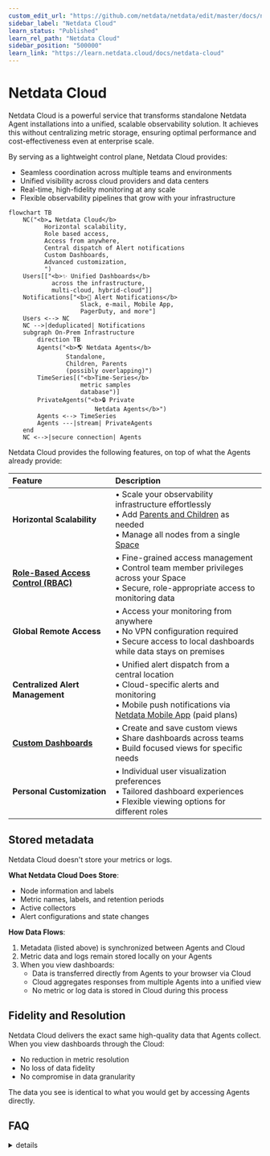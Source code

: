 ```yaml
---
custom_edit_url: "https://github.com/netdata/netdata/edit/master/docs/netdata-cloud/README.md"
sidebar_label: "Netdata Cloud"
learn_status: "Published"
learn_rel_path: "Netdata Cloud"
sidebar_position: "500000"
learn_link: "https://learn.netdata.cloud/docs/netdata-cloud"
---
```


# Netdata Cloud

Netdata Cloud is a powerful service that transforms standalone Netdata Agent installations into a unified, scalable observability solution. It achieves this without centralizing metric storage, ensuring optimal performance and cost-effectiveness even at enterprise scale.

By serving as a lightweight control plane, Netdata Cloud provides:

- Seamless coordination across multiple teams and environments
- Unified visibility across cloud providers and data centers
- Real-time, high-fidelity monitoring at any scale
- Flexible observability pipelines that grow with your infrastructure

```mermaid
flowchart TB
    NC("<b>☁️ Netdata Cloud</b>
          Horizontal scalability,
          Role based access,
          Access from anywhere,
          Central dispatch of Alert notifications
          Custom Dashboards,
          Advanced customization,
          ")
    Users[["<b>✨ Unified Dashboards</b>
            across the infrastructure,
            multi-cloud, hybrid-cloud"]]
    Notifications["<b>🔔 Alert Notifications</b>
                    Slack, e-mail, Mobile App,
                    PagerDuty, and more"]
    Users <--> NC
    NC -->|deduplicated| Notifications
    subgraph On-Prem Infrastructure
        direction TB
        Agents("<b>🌎 Netdata Agents</b>
                Standalone,
                Children, Parents
                (possibly overlapping)")
        TimeSeries[("<b>Time-Series</b>
                    metric samples
                    database")]
        PrivateAgents("<b>🔒 Private
                        Netdata Agents</b>")
        Agents <--> TimeSeries
        Agents ---|stream| PrivateAgents
    end
    NC <-->|secure connection| Agents
```

Netdata Cloud provides the following features, on top of what the Agents already provide:

| Feature                                                                                                                 | Description                                                                                                                                                                                                                                                                      |
|:------------------------------------------------------------------------------------------------------------------------|:---------------------------------------------------------------------------------------------------------------------------------------------------------------------------------------------------------------------------------------------------------------------------------|
| **Horizontal Scalability**                                                                                              | • Scale your observability infrastructure effortlessly<br/>• Add [Parents and Children](/docs/observability-centralization-points) as needed<br/>• Manage all nodes from a single [Space](/docs/netdata-cloud/spaces-and-rooms#spaces) |
| [**Role-Based Access Control (RBAC)**](/docs/netdata-cloud/authentication-&-authorization/role-based-access-model) | • Fine-grained access management<br/>• Control team member privileges across your Space<br/>• Secure, role-appropriate access to monitoring data                                                                                                                                 |
| **Global Remote Access**                                                                                                | • Access your monitoring from anywhere<br/>• No VPN configuration required<br/>• Secure access to local dashboards while data stays on premises                                                                                                                                  |
| **Centralized Alert Management**                                                                                        | • Unified alert dispatch from a central location<br/>• Cloud-specific alerts and monitoring<br/>• Mobile push notifications via [Netdata Mobile App](/docs/alerts-&-notifications/notifications/centralized-cloud-notifications/netdata-mobile-app) (paid plans)                                          |
| [**Custom Dashboards**](/docs/dashboards-and-charts/dashboards-tab)                                                  | • Create and save custom views<br/>• Share dashboards across teams<br/>• Build focused views for specific needs                                                                                                                                                                  |
| **Personal Customization**                                                                                              | • Individual user visualization preferences<br/>• Tailored dashboard experiences<br/>• Flexible viewing options for different roles                                                                                                                                              |

## Stored metadata

Netdata Cloud doesn't store your metrics or logs.

**What Netdata Cloud Does Store**:

- Node information and labels
- Metric names, labels, and retention periods
- Active collectors
- Alert configurations and state changes

**How Data Flows**:

1. Metadata (listed above) is synchronized between Agents and Cloud
2. Metric data and logs remain stored locally on your Agents
3. When you view dashboards:
    - Data is transferred directly from Agents to your browser via Cloud
    - Cloud aggregates responses from multiple Agents into a unified view
    - No metric or log data is stored in Cloud during this process

## Fidelity and Resolution

Netdata Cloud delivers the exact same high-quality data that Agents collect. When you view dashboards through the Cloud:

- No reduction in metric resolution
- No loss of data fidelity
- No compromise in data granularity

The data you see is identical to what you would get by accessing Agents directly.

## FAQ

<details><summary>details</summary>

### Does the Cloud require Observability Centralization Points?

No. Any or all Agents can be connected directly to the Cloud.

We recommend creating [Observability Centralization Points](/docs/observability-centralization-points), as required for operational efficiency (ephemeral nodes, teams or services isolation, central control of alerts, production systems performance), security policies (internet isolation), or cost optimization (use existing capacities before allocating new ones).

### When I have Parents, do I need to connect the Children to the Cloud too?

No, it is not necessary, but it provides high availability.

When Parents are connected to the Cloud, all their Children are available via them.

When multiple Parents store data from the same Children (in clusters or multi-level hierarchies), the Cloud queries each unique node once through a single available Parent.

The Cloud prefers:

- The most distant (from the Child) Parent that is available when doing metrics visualization queries (since usually these Parents have been added for this purpose).

- The closest (to the Child) Parent available for [Top Monitoring](/docs/top-monitoring-netdata-functions). The streaming protocol of Parents and Children is able to forward such requests to the leaf child, via the Parents, to respond with live and accurate data.

Children may be connected to the Cloud for high-availability, in cases where their Parents become unreachable.

</details>
